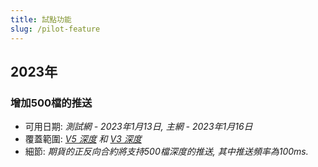 ```yaml
---
title: 試點功能
slug: /pilot-feature
---
```


## 2023年
### 增加500檔的推送
* 可用日期: *測試網 - 2023年1月13日, 主網 - 2023年1月16日*
* 覆蓋範圍: *[V5 深度](v5/websocket/public/orderbook#) 和 [V3 深度](derivatives/ws-public/orderbook#)*
* 細節: *期貨的正反向合約將支持500檔深度的推送, 其中推送頻率為100ms.*
